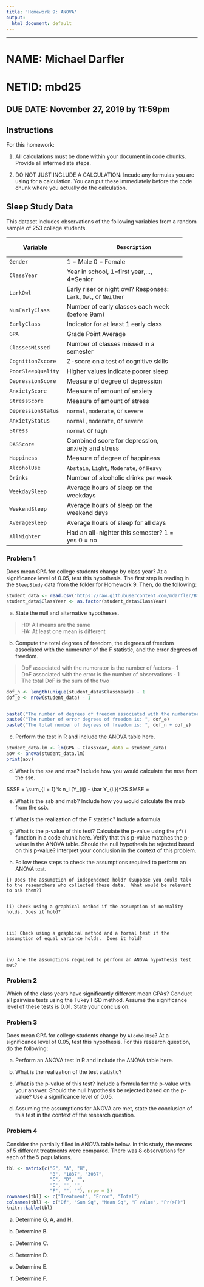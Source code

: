 ```yaml
---
title: 'Homework 9: ANOVA'
output:
  html_document: default
---
```

  
----

# NAME: Michael Darfler
# NETID: mbd25
**DUE DATE: November 27, 2019 by 11:59pm**  
----

## Instructions

For this homework:

1. All calculations must be done within your document in code chunks.  Provide all intermediate steps.

2. DO NOT JUST INCLUDE A CALCULATION:  Incude any formulas you are using for a calculation.  You can put these immediately before the code chunk where you actually do the calculation.
    
## Sleep Study Data

This dataset includes observations of the following variables from a random sample of 253 college students.

+------------------+----------------------------------------------+
|   Variable       |            Description                       |
+==================+==============================================+
|   `Gender`       |  1 = Male 0 = Female                         |
+------------------+----------------------------------------------+
|  `ClassYear`     |  Year in school, 1=first year,..., 4=Senior  |
+------------------+----------------------------------------------+
| `LarkOwl`        |  Early riser or night owl?                   |
|                  |  Responses: `Lark`, `Owl`, or `Neither`      |                   
+------------------+----------------------------------------------+
|`NumEarlyClass`   |  Number of early classes each week           |
|                  |  (before 9am)                                |                   
+------------------+----------------------------------------------+
|  `EarlyClass`    |  Indicator for at least 1 early class        |
+------------------+----------------------------------------------+
| `GPA`            |  Grade Point Average                         |                  
+------------------+----------------------------------------------+
|  `ClassesMissed` |  Number of classes missed in a semester      |
+------------------+----------------------------------------------+
|`CognitionZscore` |  Z-score on a test of cognitive skills       |
+------------------+----------------------------------------------+
|`PoorSleepQuality`|  Higher values indicate poorer sleep         |
+------------------+----------------------------------------------+
| `DepressionScore`|  Measure of degree of depression             |
+------------------+----------------------------------------------+
| `AnxietyScore`   |  Measure of amount of anxiety                |
+------------------+----------------------------------------------+
|  `StressScore`   |  Measure of amount of stress                 |
+------------------+----------------------------------------------+
|`DepressionStatus`|  `normal`, `moderate`, or `severe`           |
+------------------+----------------------------------------------+
| `AnxietyStatus`  |  `normal`, `moderate`, or `severe`           |   
+------------------+----------------------------------------------+
|  `Stress`        |  `normal` or `high`                          |
+------------------+----------------------------------------------+
|  `DASScore`      |  Combined score for depression, anxiety      |
|                  |        and stress                            |                 
+------------------+----------------------------------------------+
|  `Happiness`     |  Measure of degree of happiness              |
+------------------+----------------------------------------------+
|  `AlcoholUse`    |  `Abstain`, `Light`, `Moderate`, or `Heavy`  |
+------------------+----------------------------------------------+
|  `Drinks`        |  Number of alcoholic drinks per week         |
+------------------+----------------------------------------------+
| `WeekdaySleep`   | Average hours of sleep on the weekdays       |
+------------------+----------------------------------------------+
| `WeekendSleep`   | Average hours of sleep on the weekend days   |
+------------------+----------------------------------------------+
| `AverageSleep`   | Average hours of sleep for all days          |
+------------------+----------------------------------------------+
| `AllNighter`     | Had an all-nighter this semester?            |
|                  | 1 = yes 0 = no                               |
+------------------+----------------------------------------------+


### Problem 1

Does mean GPA for college students change by class year?  At a significance level of 0.05, test this hypothesis.  The first step is reading in the `SleepStudy` data from the folder for Homework 9.  Then, do the following:
```r
student_data <- read.csv("https://raw.githubusercontent.com/mdarfler/BTRY_6010/master/Homework/HW%209/SleepStudy(5).csv")
student_data$ClassYear <- as.factor(student_data$ClassYear)
```


  a) State the null and alternative hypotheses.
  
  >H0: All means are the same  
  >HA: At least one mean is different
  
  b) Compute the total degrees of freedom, the degrees of freedom associated with the numerator of the F statistic, and the error degrees of freedom.
  
  >DoF associated with the numerator is the number of factors - 1  
  >DoF associated with the error is the number of observations - 1  
  >The total DoF is the sum of the two
  
```r
dof_n <- length(unique(student_data$ClassYear)) - 1
dof_e <- nrow(student_data) - 1


paste0("The number of degrees of freedom associated with the numberator of the F statistic is; ", dof_n)
paste0("The number of error degrees of freedom is: ", dof_e)
paste0("The total number of degrees of freedom is: ", dof_n + dof_e)
```
  
 
  
  c) Perform the test in R and include the ANOVA table here.
  
```r
student_data.lm <- lm(GPA ~ ClassYear, data = student_data)
aov <- anova(student_data.lm)
print(aov)
```

  d) What is the sse and mse?  Include how you would calculate the mse from the sse.

$SSE = \sum_{i = 1}^k n_i (Y_{ij} - \bar Y_{i.})^2$
$MSE = \frac{SSE}{df2}
  
  
  e) What is the ssb and msb? Include how you would calculate the msb from the ssb.
  
 
  
  
  f) What is the realization of the F statistic?  Include a formula.
  
  
  g) What is the p-value of this test?  Calculate the p-value using the `pf()` function in a code chunk here. Verify that this p-value matches the p-value in the ANOVA table.  Should the null hypothesis be rejected based on this p-value? Interpret your conclusion in the context of this problem.



  h) Follow these steps to check the assumptions required to perform an ANOVA test.  
  
    i) Does the assumption of independence hold? (Suppose you could talk to the researchers who collected these data.  What would be relevant to ask them?)


    ii) Check using a graphical method if the assumption of normality holds. Does it hold?



    iii) Check using a graphical method and a formal test if the assumption of equal variance holds.  Does it hold?



    iv) Are the assumptions required to perform an ANOVA hypothesis test met?



### Problem 2

Which of the class years have significantly different mean GPAs?  Conduct all pairwise tests using the Tukey HSD method.  Assume the significance level of these tests is 0.01.  State your conclusion.


### Problem 3  

Does mean GPA for college students change by `AlcoholUse`?  At a significance level of 0.05, test this hypothesis.  For this research question, do the following:

  a) Perform an ANOVA test in R and include the ANOVA table here.

  
  
  b) What is the realization of the test statistic?
  

  
  c) What is the p-value of this test?  Include a formula for the p-value with your answer.  Should the null hypothesis be rejected based on the p-value?  Use a significance level of 0.05.
  

  d) Assuming the assumptions for ANOVA are met, state the conclusion of this test in the context of the research question.
  


### Problem 4

Consider the partially filled in ANOVA table below.  In this study, the means of 5 different treatments were compared.  There was 8 observations for each of the 5 populations.


```r
tbl <- matrix(c("G", "A", "H",
                "B", "1837", "3037",
                "C", "D", "",
                "E", "", "",
                "F", "", ""), nrow = 3)
rownames(tbl) <- c("Treatment", "Error", "Total")
colnames(tbl) <- c("Df", "Sum Sq", "Mean Sq", "F value", "Pr(>F)")
knitr::kable(tbl)
```


  a) Determine G, A, and H. 
  
  b) Determine B. 
  
  c) Determine C. 
  
  d) Determine D. 
  
  e) Determine E. 
  
  f) Determine F. 
  

 